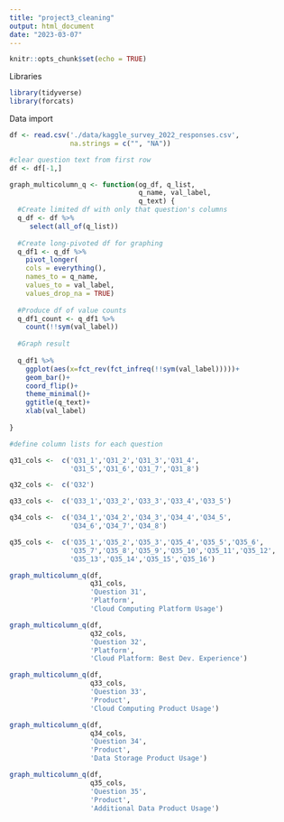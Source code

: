 ```yaml
---
title: "project3_cleaning"
output: html_document
date: "2023-03-07"
---
```


```r
knitr::opts_chunk$set(echo = TRUE)
```

Libraries

```r
library(tidyverse)
library(forcats)
```

Data import

```r
df <- read.csv('./data/kaggle_survey_2022_responses.csv',
               na.strings = c("", "NA"))
```

```r
#clear question text from first row
df <- df[-1,]
```

```r
graph_multicolumn_q <- function(og_df, q_list, 
                                q_name, val_label,
                                q_text) {
  #Create limited df with only that question's columns
  q_df <- df %>%
     select(all_of(q_list))
  
  #Create long-pivoted df for graphing
  q_df1 <- q_df %>%
    pivot_longer(
    cols = everything(),
    names_to = q_name,
    values_to = val_label,
    values_drop_na = TRUE)
  
  #Produce df of value counts
  q_df1_count <- q_df1 %>%
    count(!!sym(val_label))
  
  #Graph result
  
  q_df1 %>%
    ggplot(aes(x=fct_rev(fct_infreq(!!sym(val_label)))))+
    geom_bar()+
    coord_flip()+
    theme_minimal()+
    ggtitle(q_text)+
    xlab(val_label)
  
}
```

```r
#define column lists for each question

q31_cols <-  c('Q31_1','Q31_2','Q31_3','Q31_4',
               'Q31_5','Q31_6','Q31_7','Q31_8')

q32_cols <-  c('Q32')

q33_cols <-  c('Q33_1','Q33_2','Q33_3','Q33_4','Q33_5')

q34_cols <-  c('Q34_1','Q34_2','Q34_3','Q34_4','Q34_5',
               'Q34_6','Q34_7','Q34_8')

q35_cols <-  c('Q35_1','Q35_2','Q35_3','Q35_4','Q35_5','Q35_6',
               'Q35_7','Q35_8','Q35_9','Q35_10','Q35_11','Q35_12',
               'Q35_13','Q35_14','Q35_15','Q35_16')

```

```r
graph_multicolumn_q(df,
                    q31_cols,
                    'Question 31',
                    'Platform',
                    'Cloud Computing Platform Usage')
```

```r
graph_multicolumn_q(df,
                    q32_cols,
                    'Question 32',
                    'Platform',
                    'Cloud Platform: Best Dev. Experience')
```

```r
graph_multicolumn_q(df,
                    q33_cols,
                    'Question 33',
                    'Product',
                    'Cloud Computing Product Usage')
```

```r
graph_multicolumn_q(df,
                    q34_cols,
                    'Question 34',
                    'Product',
                    'Data Storage Product Usage')
```

```r
graph_multicolumn_q(df,
                    q35_cols,
                    'Question 35',
                    'Product',
                    'Additional Data Product Usage')
```


